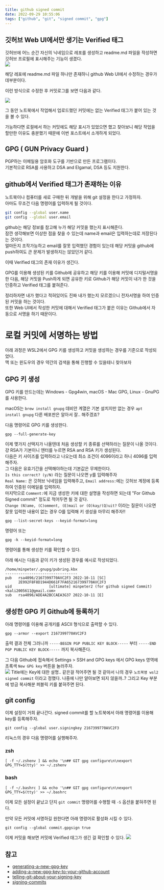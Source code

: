 ```yaml
---
title: github signed commit
date: 2022-09-29 10:55:06
tags: ["github", "git", "signed commit", "gpg"]
---
```


## 깃허브 Web UI에서만 생기는 Verified 태그

깃허브에 어느 순간 자신의 닉네임으로 레포를 생성하고 readme.md 파일을 작성하면 깃허브 프로필에 표시해주는 기능이 생겼다.  
![](/images/Screenshot%202022-09-29%20120846.png)

해당 레포에 readme.md 파일 하나만 존재하니 github Web UI에서 수정하는 경우가 데부분이다.

이런 방식으로 수정한 후 커밋로그를 보면 다음과 같다.

![](/images/Screenshot%202022-09-29%20121627.png)

그 동안 노트북에서 작업해서 업로드했던 커밋에는 없는 Verified 태그가 붙어 있는 것을 볼 수 있다.

가능하다면 로컬에서 하는 커밋에도 해당 표시가 있었으면 했고 찾아보니 해당 작업을 할만한 이유도 충분했기 때문에 이번 포스트에서 소개하게 되었다.

## GPG ( GUN Privacy Guard )

PGP하는 이메일용 암호화 도구를 기반으로 만든 프로그램이다.  
기본적으로 RSA를 사용하고 DSA and Elgamal, DSA 등도 지원한다.

## github에서 Verified 태그가 존재하는 이유

노트북이나 컴퓨터를 새로 구매한 뒤 개발을 위해 git 설정을 한다고 가정하자.  
아마도 무조건 다음 명령어를 입력하게 될 것이다.

```bash
git config --global user.name
git config --global user.email
```

github는 해당 정보를 참고해 누가 해당 커밋을 했는지 표시해준다.  
잠깐 생각해보면 이상한 점을 찾을 수 있는데 name과 email은 입력하는데로 저장된다는 것이다.  
얼마든지 조작가능하고 email를 잘못 입력했던 경험이 있는데 해당 커밋을 github에 push하여도 큰 문제가 발생하지는 않았던거 같다.

이때 Verified 태그의 존재 이유가 생긴다.

GPG를 이용해 생성된 키를 Github에 공유하고 해당 키를 이용해 커밋에 디지털서명을 한 다음, 해당 커밋을 Push하게 되면 공유한 키로 Github가 해당 커밋이 내가 한 것을 인증하고 Verified 태그를 붙혀준다.

정리하자면 내가 했다고 적혀있어도 진짜 내가 했는지 모르겠으니 전자서명을 하여 인증된 커밋을 하는 것이다.  
또한 Web UI에서 작성한 커밋에 대해서 Verified 태그가 붙은 이유는 Github에서 자동으로 서명을 하기 때문이다.

# 로컬 커밋에 서명하는 방법

아래 과정은 WSL2에서 GPG 키를 생성하고 커밋을 생성하는 경우를 기준으로 작성되었다.  
맥 또는 윈도우의 경우 약간의 검색을 통해 진행할 수 있을테니 찾아보자

## GPG 키 생성

GPG 키를 만드는데는 Windows - Gpg4win, macOS - Mac GPG, Linux - GnuPG 를 사용한다.

macOS는 `brew install gnupg` 데비안 계열은 기본 설치지만 없는 경우 `apt install gnupg` 다른 배포판은 알아서 잘.. 해주겠죠?

다음 명령어로 GPG 키를 생성한다.

```
gpg --full-generate-key
```

이제 몆가지 선택지가 나올텐데 처음 생성할 키 종류를 선택하라는 질문이 나올 것이다.  
걍 RSA가 기본이니 엔터를 누르면 RSA and RSA 키가 생성된다.  
다음은 키 사이즈를 입력하라고 나오는데 최소 조건이 4096이라고 하니 4096를 입력해주자.  
그 다음은 유효기간을 선택해야하는데 기본값은 무제한이다.  
`Is this correct? (y/N)` 라는 질문이 나오면 y를 입력해주자  
`Real Name:` 은 깃허브 닉네임을 입력해주고,
`Email address:`에는 깃허브 계정에 등록하여 인증된 이메일를 입력하자.  
마지막으로 `Comment:`에 지금 생성한 키에 대한 설명을 작성하면 되는데 "For Github Signed commit" 정도로 적어두면 될 것 같다.  
`Change (N)ame, (C)omment, (E)mail or (O)kay/(Q)uit?` 이라는 질문이 나오면 잘못 입력한 내용이 없는 경우 O를 입력해 키 생성을 마무리 해주자!!

```
gpg --list-secret-keys --keyid-format=long
```

명령어 또는

```
gpg -k --keyid-format=long
```

명령어를 통해 생성한 키를 확인할 수 있다.

아래 예시는 다음과 같이 키가 생성된 경우를 예시로 작성되었다.

```
/home/minpeter/.gnupg/pubring.kbx
---------------------------------
pub   rsa4096/2167399770AVC2F3 2022-10-11 [SC]
      2E992F8F8D1944D661F7FA652167399770AVC2F3
uid                 [ultimate] minpeter2 (for github signed Commit) <kali2005611@gmail.com>
sub   rsa4096/ADE4A2BCCAEA3G37 2022-10-11 [E]
```

## 생성한 GPG 키 Github에 등록하기

아래 명령어를 이용해 공개키를 ASCII 형식으로 출력할 수 있다.

```
gpg --armor --export 2167399770AVC2F3
```

출력 결과 전체 그러니까 `-----BEGIN PGP PUBLIC KEY BLOCK-----` 부터 `-----END PGP PUBLIC KEY BLOCK-----` 까지 복사해준다.

그 다음 Github에 접속해서 Settings > SSH and GPG keys 에서
GPG keys 영역에 초록색 `New GPG key` 버튼을 눌러주자.  
![](/images/Screenshot%202022-09-29%20190743.png)
Title에는 Key에 대한 설명.. 같은걸 적어주면 될 것 같아서 나의 경우
`노트북명 wsl2 signed commit` 이라고 정했다.
나중에 나만 알아보면 되지 않을까..?
그리고 Key 부분에 방금 복사해분 퍼블릭 키를 붙혀주면 된다.

## git config

이제 설정이 거희 끝나간다.
signed commit를 할 노트북에서 아래 명령어를 이용해 key를 등록해주자.

```
git config --global user.signingkey 2167399770AVC2F3
```

리눅스의 경우 다음 명령어를 실행해주자.

### zsh

```
[ -f ~/.zshenv ] && echo '\n## GIT gpg configure\n\nexport GPG_TTY=$(tty)' >> ~/.zshenv
```

### bash

```
[ -f ~/.bashrc ] && echo '\n## GIT gpg configure\n\nexport GPG_TTY=$(tty)' >> ~/.bashrc
```

이제 모든 설정이 끝났고 단지 `git commit` 명령어를 수행할 때 `-S` 옵션을 붙혀주면 된다.

만약 모든 커밋에 서명하길 원한다면 아래 명령어로 활성화 시킬 수 있다.

```
git config --global commit.gpgsign true
```

이제 커밋을 해보면 커밋에 Verified 태그가 생긴 걸 확인할 수 있다.
![](/images/Screenshot%202022-09-29%20191559.png)

## 참고

- [generating-a-new-gpg-key](https://docs.github.com/en/github/authenticating-to-github/generating-a-new-gpg-key)
- [adding-a-new-gpg-key-to-your-github-account](https://docs.github.com/en/github/authenticating-to-github/adding-a-new-gpg-key-to-your-github-account)
- [telling-git-about-your-signing-key](https://docs.github.com/en/github/authenticating-to-github/telling-git-about-your-signing-key)
- [signing-commits](https://docs.github.com/en/github/authenticating-to-github/signing-commits)
